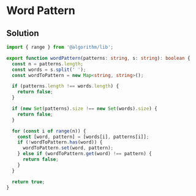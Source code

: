 # Word Pattern

## Solution

```typescript filename="solution.ts" copy
import { range } from '@algorithm/lib';

export function wordPattern(patterns: string, s: string): boolean {
  const n = patterns.length;
  const words = s.split(' ');
  const wordToPattern = new Map<string, string>();

  if (patterns.length !== words.length) {
    return false;
  }

  if (new Set(patterns).size !== new Set(words).size) {
    return false;
  }

  for (const i of range(n)) {
    const [word, pattern] = [words[i], patterns[i]];
    if (!wordToPattern.has(word)) {
      wordToPattern.set(word, pattern);
    } else if (wordToPattern.get(word) !== pattern) {
      return false;
    }
  }

  return true;
}
```
